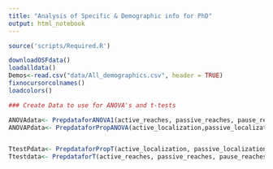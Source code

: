 ```yaml
---
title: "Analysis of Specific & Demographic info for PhD"
output: html_notebook
---
```




```r
source('scripts/Required.R')

downloadOSFdata()
loadalldata()
Demos<-read.csv("data/All_demographics.csv", header = TRUE)
fixnocursorcolnames()
loadcolors()
```

```r
### Create Data to use for ANOVA's and t-tests

ANOVAdata<- PrepdataforANOVA1(active_reaches, passive_reaches, pause_reaches[33:320,], nocursor_reaches[33:320,],nocursorI_reaches[33:320,], terminal_reaches )
ANOVAPdata<- PrepdataforPropANOVA(active_localization,passive_localization, terminal_localization, exposure_localization, nocursor_nocursors, nocursorI_nocursors)


TtestPdata<- PrepdataforPropT(active_localization, passive_localization,nocursor_nocursors, nocursorI_nocursors, terminal_localization,exposure_localization)
Ttestdata<- PrepdataforT(active_reaches, passive_reaches, pause_reaches[33:320,], nocursor_reaches[33:320,], nocursorI_reaches[33:320,], terminal_reaches)

```

